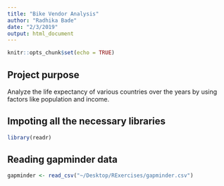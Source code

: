 ```yaml
---
title: "Bike Vendor Analysis"
author: "Radhika Bade"
date: "2/3/2019"
output: html_document
---
```


```r
knitr::opts_chunk$set(echo = TRUE)
```

## Project purpose

Analyze the life expectancy of various countries over the years by using factors like population and income.

## Impoting all the necessary libraries
```r
library(readr)
```

## Reading gapminder data

```r
gapminder <- read_csv("~/Desktop/RExercises/gapminder.csv")
```

